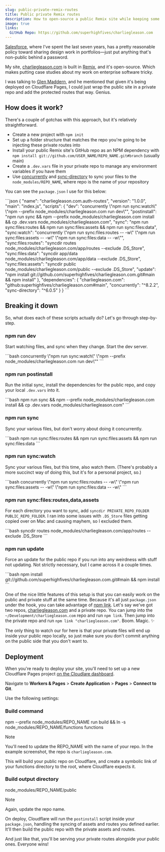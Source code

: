 ```yaml
---
slug: public-private-remix-routes
title: Public private Remix routes
description: How to open-source a public Remix site while keeping some routes authenticated and private on Cloudflare.
image: true
links:
  GitHub Repo: https://github.com/superhighfives/charliegleason.com
---
```



[Salesforce](https://salesforce.com/), where I've spent the last seven years, has a pretty reasonable policy toward sharing design work in portfolios—just put anything that's non-public behind a password.

My site, [charliegleason.com](https://charliegleason.com) is built in [Remix](https://remix.run), and it's open-source. Which makes putting case studies about my work on enterprise software tricky.

I was talking to [Glen Maddern](https://twitter.com/geelen), and he mentioned that given it's being deployed on Cloudflare Pages, I could just wrap the public site in a private repo and add the protected routes that way. Genius.

## How does it work?

<Diagram alt="A diagram showing the public / private repo setup in GitHub, and the eventual deployment target using Cloudflare Pages">
  <PublicPrivateRemixOverview />
</Diagram>

There's a couple of gotchas with this approach, but it's relatively straightforward.

- Create a new project with `npm init`
- Set up a folder structure that matches the repo you're going to be injecting these private routes into
- Install your public Remix site's GitHub repo as an NPM dependency with <span className="break-all">`npm install git://github.com/USER_NAME/REPO_NAME.git#branch`</span> (usually main)
- Create a `.dev.vars` file in your private repo to manage any environment variables if you have them
- Use [concurrently](https://www.npmjs.com/package/concurrently) and [sync-directory](https://www.npmjs.com/package/sync-directory) to sync your files to the `node_modules/REPO_NAME`, where repo is the name of your repository

You can see the `package.json` I use for this below:

<div className="not-prose code">
```json
{
  "name": "charliegleason.com.auth-routes",
  "version": "1.0.0",
  "main": "index.js",
  "scripts": {
    "dev": "concurrently \"npm run sync:watch\" \"npm --prefix node_modules/charliegleason.com run dev\"",
    "postinstall": "npm run sync && npm --prefix node_modules/charliegleason.com install && cp .dev.vars node_modules/charliegleason.com",
    "sync": "npm run sync:files:routes && npm run sync:files:assets && npm run sync:files:data",
    "sync:watch": "concurrently \"npm run sync:files:routes -- -w\" \"npm run sync:files:assets -- -w\" \"npm run sync:files:data -- -w\"",
    "sync:files:routes": "syncdir routes node_modules/charliegleason.com/app/routes --exclude .DS_Store",
    "sync:files:data": "syncdir app/data node_modules/charliegleason.com/app/data --exclude .DS_Store",
    "sync:files:assets": "syncdir public node_modules/charliegleason.com/public --exclude .DS_Store",
    "update": "npm install git://github.com/superhighfives/charliegleason.com.git#main && npm install"
  },
  "dependencies": {
    "charliegleason.com": "github:superhighfives/charliegleason.com#main",
    "concurrently": "^8.2.2",
    "sync-directory": "^6.0.5"
  }
}
```
</div>

## Breaking it down

So, what does each of these scripts actually do? Let's go through step-by-step.

### npm run dev

Start watching files, and sync when they change. Start the dev server.

<div className="not-prose code">
  ```bash
  concurrently \"npm run sync:watch\" \"npm --prefix node_modules/charliegleason.com run dev\""
  ```
</div>

### npm run postinstall

Run the initial sync, install the dependencies for the public repo, and copy your local `.dev.vars` into it.

<div className="not-prose code">
  ```bash
  npm run sync && npm --prefix node_modules/charliegleason.com install && cp .dev.vars node_modules/charliegleason.com"
  ```
</div>

### npm run sync

Sync your various files, but don't worry about doing it concurrently.

<div className="not-prose code">
  ```bash
  npm run sync:files:routes && npm run sync:files:assets && npm run sync:files:data
  ```
</div>

### npm run sync:watch

Sync your various files, but this time, also watch them. (There's probably a more succinct way of doing this, but it's for a personal project, so.)

<div className="not-prose code">
  ```bash
  concurrently \"npm run sync:files:routes -- -w\" \"npm run sync:files:assets -- -w\" \"npm run sync:files:data -- -w\"
  ```
</div>

### npm run sync:files:routes,data,assets

For each directory you want to sync, add `syncdir PRIVATE_REPO_FOLDER PUBLIC_REPO_FOLDER`. I ran into some issues with `.DS_Store` files getting copied over on Mac and causing mayhem, so I excluded them.

<div className="not-prose code">
  ```bash
  syncdir routes node_modules/charliegleason.com/app/routes --exclude .DS_Store
  ```
</div>

### npm run update

Force an update for the public repo if you run into any weirdness with stuff not updating. Not strictly necessary, but I came across it a couple times.

<div className="not-prose code">
  ```bash
  npm install git://github.com/superhighfives/charliegleason.com.git#main && npm install
  ```
</div>

One of the nice little features of this setup is that you can easily work on the public and private stuff at the same time. Because it's all just `package.json` under the hook, you can take advantage of [npm link](https://docs.npmjs.com/cli/v10/commands/npm-link). Let's say we've got two repos, [charliegleason.com](https://github.com/superhighfives/charliegleason.com) and a private repo. You can jump into the `~/Development/charliegleason.com` repo and run `npm link`. Then jump into the private repo and run `npm link "charliegleason.com"`. Boom. Magic. ✨

The only thing to watch our for here is that your private files will end up inside your public repo locally, so just make sure you don't commit anything on the public side that you don't want to.

## Deployment

When you're ready to deploy your site, you'll need to set up a new Cloudflare Pages project [on the Cloudlare dashboard](https://dash.cloudflare.com/).

Navigate to **Workers & Pages** > **Create Application** > **Pages** > **Connect to Git**.

Use the following settings:

<Picture src="/images/public-private-remix-deployment.png" alt="A screenshot of the Cloudflare interface for defining deployment settings" />

### Build command

<div className="border px-4 rounded-lg bg-gray-100 dark:bg-gray-900 dark:border-gray-700 mt-4">
npm --prefix node_modules/REPO_NAME run build && ln -s node_modules/REPO_NAME/functions functions
</div>

> [!NOTE]  
> You'll need to update the REPO_NAME with the name of your repo. In the example screenshot, the repo is `charliegleason.com`.

This will build your public repo on Cloudflare, and create a symbolic link of your functions directory to the root, where Cloudflare expects it.

### Build output directory

<div className="border px-4 rounded-lg bg-gray-100 dark:bg-gray-900 dark:border-gray-700 mt-4">
node_modules/REPO_NAME/public
</div>

> [!NOTE]  
> Again, update the repo name.

On deploy, Cloudflare will run the `postinstall` script inside your `package.json`, handling the syncing of assets and routes you defined earlier. It'll then build the public repo with the private assets and routes.

And just like that, you'll be serving your private routes alongside your public ones. Everyone wins!
